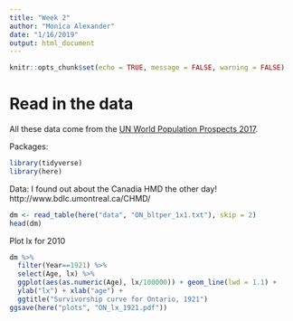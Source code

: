 ```yaml
---
title: "Week 2"
author: "Monica Alexander"
date: "1/16/2019"
output: html_document
---
```


```r
knitr::opts_chunk$set(echo = TRUE, message = FALSE, warning = FALSE)
```

# Read in the data 
All these data come from the [UN World Population Prospects 2017](https://population.un.org/wpp/).

Packages:
```r
library(tidyverse)
library(here)
```

Data: I found out about the Canadia HMD the other day! http://www.bdlc.umontreal.ca/CHMD/



```r
dm <- read_table(here("data", "ON_bltper_1x1.txt"), skip = 2)
head(dm)
```

Plot lx for 2010

```r
dm %>% 
  filter(Year==1921) %>% 
  select(Age, lx) %>% 
  ggplot(aes(as.numeric(Age), lx/100000)) + geom_line(lwd = 1.1) + 
  ylab("lx") + xlab("age") + 
  ggtitle("Survivorship curve for Ontario, 1921") 
ggsave(here("plots", "ON_lx_1921.pdf"))
```

